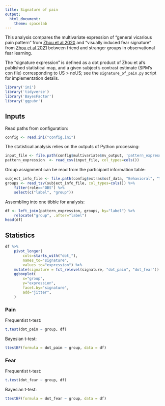 ```yaml
---
title: Signature of pain
output:
  html_document:
    theme: spacelab
---
```


This analysis compares the multivariate expression of
"general vicarious pain pattern" from
[Zhou et al 2020](https://doi.org/10.7554/eLife.56929)
and "visually induced fear signature" from
[Zhou et al 2021](https://doi.org/10.1101/2020.11.23.394973)
between friend and stranger groups in observational fear learning.

The "signature expression" is defined as a dot product of Zhou et al's
published statistical map, and a given subject's contrast estimate
(SPM's con file) corresponding to US > noUS; see the
`signature_of_pain.py` script for implementation details.

```r
library('ini')
library('tidyverse')
library('BayesFactor')
library('ggpubr')
```

## Inputs

Read paths from configuration:

```r
config <- read.ini("config.ini")
```

The statistical analysis relies on the outputs of Python processing:

```r
input_file <- file.path(config$multivariate$mv_output, 'pattern_expression.csv')
pattern_expression  <- read_csv(input_file, col_types=cols())
```

Group assignment can be read from the participant information table:

```r
subject_info_file <- file.path(config$extras$osf_data, "Behavioral", "table.tsv")
groups <- read_tsv(subject_info_file, col_types=cols()) %>%
    filter(role=="OBS") %>%
    select(c("label", "group"))
```

Assembling into one tibble for analysis:

```r
df <- left_join(pattern_expression, groups, by="label") %>%
    relocate("group", .after="label")
head(df)
```

## Statistics

```r
df %>%
    pivot_longer(
        cols=starts_with("dot_"),
        names_to="signature",
        values_to="expression") %>%
    mutate(signature = fct_relevel(signature, "dot_pain", "dot_fear")) %>%
    ggboxplot(
        x="group",
        y="expression",
        facet.by="signature",
        add="jitter",
    )
```

### Pain

Frequentist t-test:

```r
t.test(dot_pain ~ group, df)
```

Bayesian t-test:

```r
ttestBF(formula = dot_pain ~ group, data = df)
```

### Fear

Frequentist t-test:

```r
t.test(dot_fear ~ group, df)
```

Bayesian t-test:

```r
ttestBF(formula = dot_fear ~ group, data = df)
```
